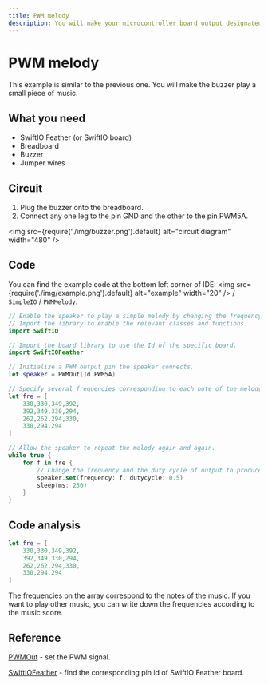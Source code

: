 ```yaml
---
title: PWM melody
description: You will make your microcontroller board output designated PWM signals. So the buzzer can generate a piece of music.
---
```


# PWM melody

This example is similar to the previous one. You will make the buzzer play a small piece of music.

## What you need

- SwiftIO Feather (or SwiftIO board)
- Breadboard
- Buzzer
- Jumper wires

## Circuit

1. Plug the buzzer onto the breadboard.
2. Connect any one leg to the pin GND and the other to the pin PWM5A. 

<img
  src={require('./img/buzzer.png').default}
  alt="circuit diagram" width="480"
/>

## Code

You can find the example code at the bottom left corner of IDE: <img
  src={require('./img/example.png').default}
  alt="example" width="20"
/> / `SimpleIO` / `PWMMelody`.

```swift
// Enable the speaker to play a simple melody by changing the frequency of PWM output.
// Import the library to enable the relevant classes and functions.
import SwiftIO

// Import the board library to use the Id of the specific board.
import SwiftIOFeather

// Initialize a PWM output pin the speaker connects.
let speaker = PWMOut(Id.PWM5A)

// Specify several frequencies corresponding to each note of the melody. 
let fre = [
    330,330,349,392,
    392,349,330,294,
    262,262,294,330,
    330,294,294
]

// Allow the speaker to repeat the melody again and again.
while true {
    for f in fre {
        // Change the frequency and the duty cycle of output to produce each note.
        speaker.set(frequency: f, dutycycle: 0.5)
        sleep(ms: 250)
    }
}
```

## Code analysis

```swift
let fre = [
    330,330,349,392,
    392,349,330,294,
    262,262,294,330,
    330,294,294
]
```

The frequencies on the array correspond to the notes of the music. If you want to play other music, you can write down the frequencies according to the music score.

## Reference

[PWMOut](https://swiftioapi.madmachine.io/Classes/PWMOut.html) - set the PWM signal.

[SwiftIOFeather](https://github.com/madmachineio/MadBoards/blob/main/Sources/SwiftIOFeather/Id.swift) - find the corresponding pin id of SwiftIO Feather board.